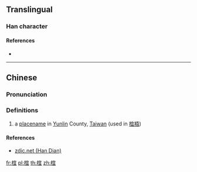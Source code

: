 ==Translingual==

===Han character===
{{Han char|rn=75|rad=木|as=08|sn=12|four=|canj=DJBM,XDJBM|ids=⿰木宜}}

====References====
* {{Han ref|kx=0537.131|hdz=21238.081|uh=692C|ud=26924}}

----

==Chinese==
{{zh-forms}}

===Pronunciation===
{{zh-pron
|m=yí
|c=ji4
|mc=
|oc=
|ma=
|cat=pn
}}

===Definitions===
{{zh-hanzi}}

# a [[placename]] in [[Yunlin]] County, [[Taiwan]] (used in [[椬梧]])

====References====
* [http://www.zdic.net/z/1b/js/692C.htm zdic.net (Han Dian)]

[[fr:椬]]
[[pl:椬]]
[[th:椬]]
[[zh:椬]]